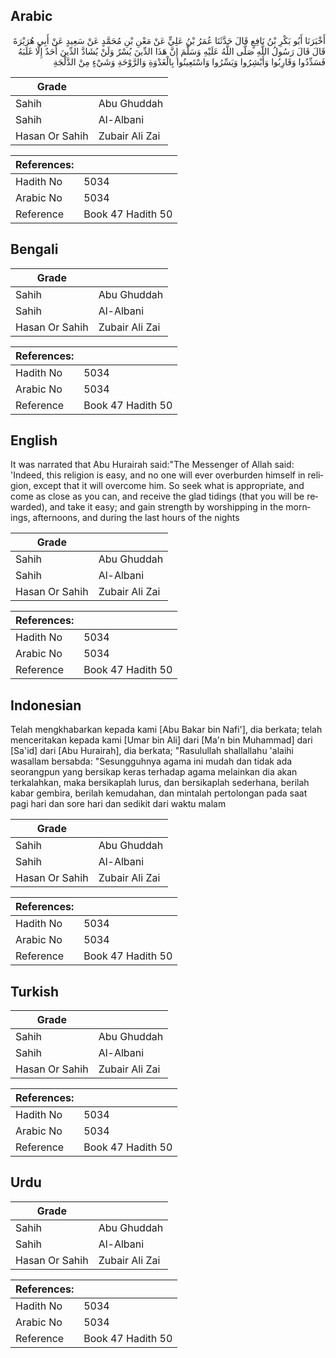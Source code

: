 ## Arabic


<div dir="rtl" lang="ar" style={{fontSize:'larger',backgroundColor:'#f8f9fa',padding:20}}>
أَخْبَرَنَا أَبُو بَكْرِ بْنُ نَافِعٍ قَالَ حَدَّثَنَا عُمَرُ بْنُ عَلِيٍّ عَنْ مَعْنِ بْنِ مُحَمَّدٍ عَنْ سَعِيدٍ عَنْ أَبِي هُرَيْرَةَ قَالَ قَالَ رَسُولُ اللَّهِ صَلَّى اللَّهُ عَلَيْهِ وَسَلَّمَ إِنَّ هَذَا الدِّينَ يُسْرٌ وَلَنْ يُشَادَّ الدِّينَ أَحَدٌ إِلَّا غَلَبَهُ فَسَدِّدُوا وَقَارِبُوا وَأَبْشِرُوا وَيَسِّرُوا وَاسْتَعِينُوا بِالْغَدْوَةِ وَالرَّوْحَةِ وَشَيْءٍ مِنْ الدَّلْجَةِ
</div>
<div style={{backgroundColor:'#f8f9fa',padding:20, marginBottom: 10}}><table> <thead> <tr> <th>Grade</th> <th></th> </tr> </thead> <tbody> <tr><td>Sahih</td><td>Abu Ghuddah</td></tr><tr><td>Sahih</td><td>Al-Albani</td></tr><tr><td>Hasan Or Sahih</td><td>Zubair Ali Zai</td></tr></tbody></table><table> <thead> <tr> <th>References:</th> <th></th> </tr> </thead> <tbody><tr><td>Hadith No</td><td>5034</td></tr><tr><td>Arabic No</td><td>5034</td></tr><tr><td>Reference</td><td>Book 47 Hadith 50</td></tr></tbody></table></div>

## Bengali


<div dir="ltr" lang="bn" style={{fontSize:'larger',backgroundColor:'#f8f9fa',padding:20}}>

</div>
<div style={{backgroundColor:'#f8f9fa',padding:20, marginBottom: 10}}><table> <thead> <tr> <th>Grade</th> <th></th> </tr> </thead> <tbody> <tr><td>Sahih</td><td>Abu Ghuddah</td></tr><tr><td>Sahih</td><td>Al-Albani</td></tr><tr><td>Hasan Or Sahih</td><td>Zubair Ali Zai</td></tr></tbody></table><table> <thead> <tr> <th>References:</th> <th></th> </tr> </thead> <tbody><tr><td>Hadith No</td><td>5034</td></tr><tr><td>Arabic No</td><td>5034</td></tr><tr><td>Reference</td><td>Book 47 Hadith 50</td></tr></tbody></table></div>

## English


<div dir="ltr" lang="en" style={{fontSize:'larger',backgroundColor:'#f8f9fa',padding:20}}>
It was narrated that Abu Hurairah said:"The Messenger of Allah said: 'Indeed, this religion is easy, and no one will ever overburden himself in religion, except that it will overcome him. So seek what is appropriate, and come as close as you can, and receive the glad tidings (that you will be rewarded), and take it easy; and gain strength by worshipping in the mornings, afternoons, and during the last hours of the nights
</div>
<div style={{backgroundColor:'#f8f9fa',padding:20, marginBottom: 10}}><table> <thead> <tr> <th>Grade</th> <th></th> </tr> </thead> <tbody> <tr><td>Sahih</td><td>Abu Ghuddah</td></tr><tr><td>Sahih</td><td>Al-Albani</td></tr><tr><td>Hasan Or Sahih</td><td>Zubair Ali Zai</td></tr></tbody></table><table> <thead> <tr> <th>References:</th> <th></th> </tr> </thead> <tbody><tr><td>Hadith No</td><td>5034</td></tr><tr><td>Arabic No</td><td>5034</td></tr><tr><td>Reference</td><td>Book 47 Hadith 50</td></tr></tbody></table></div>

## Indonesian


<div dir="ltr" lang="id" style={{fontSize:'larger',backgroundColor:'#f8f9fa',padding:20}}>
Telah mengkhabarkan kepada kami [Abu Bakar bin Nafi'], dia berkata; telah menceritakan kepada kami [Umar bin Ali] dari [Ma'n bin Muhammad] dari [Sa'id] dari [Abu Hurairah], dia berkata; "Rasulullah shallallahu 'alaihi wasallam bersabda: "Sesungguhnya agama ini mudah dan tidak ada seorangpun yang bersikap keras terhadap agama melainkan dia akan terkalahkan, maka bersikaplah lurus, dan bersikaplah sederhana, berilah kabar gembira, berilah kemudahan, dan mintalah pertolongan pada saat pagi hari dan sore hari dan sedikit dari waktu malam
</div>
<div style={{backgroundColor:'#f8f9fa',padding:20, marginBottom: 10}}><table> <thead> <tr> <th>Grade</th> <th></th> </tr> </thead> <tbody> <tr><td>Sahih</td><td>Abu Ghuddah</td></tr><tr><td>Sahih</td><td>Al-Albani</td></tr><tr><td>Hasan Or Sahih</td><td>Zubair Ali Zai</td></tr></tbody></table><table> <thead> <tr> <th>References:</th> <th></th> </tr> </thead> <tbody><tr><td>Hadith No</td><td>5034</td></tr><tr><td>Arabic No</td><td>5034</td></tr><tr><td>Reference</td><td>Book 47 Hadith 50</td></tr></tbody></table></div>

## Turkish


<div dir="ltr" lang="tr" style={{fontSize:'larger',backgroundColor:'#f8f9fa',padding:20}}>

</div>
<div style={{backgroundColor:'#f8f9fa',padding:20, marginBottom: 10}}><table> <thead> <tr> <th>Grade</th> <th></th> </tr> </thead> <tbody> <tr><td>Sahih</td><td>Abu Ghuddah</td></tr><tr><td>Sahih</td><td>Al-Albani</td></tr><tr><td>Hasan Or Sahih</td><td>Zubair Ali Zai</td></tr></tbody></table><table> <thead> <tr> <th>References:</th> <th></th> </tr> </thead> <tbody><tr><td>Hadith No</td><td>5034</td></tr><tr><td>Arabic No</td><td>5034</td></tr><tr><td>Reference</td><td>Book 47 Hadith 50</td></tr></tbody></table></div>

## Urdu


<div dir="rtl" lang="ur" style={{fontSize:'larger',backgroundColor:'#f8f9fa',padding:20}}>

</div>
<div style={{backgroundColor:'#f8f9fa',padding:20, marginBottom: 10}}><table> <thead> <tr> <th>Grade</th> <th></th> </tr> </thead> <tbody> <tr><td>Sahih</td><td>Abu Ghuddah</td></tr><tr><td>Sahih</td><td>Al-Albani</td></tr><tr><td>Hasan Or Sahih</td><td>Zubair Ali Zai</td></tr></tbody></table><table> <thead> <tr> <th>References:</th> <th></th> </tr> </thead> <tbody><tr><td>Hadith No</td><td>5034</td></tr><tr><td>Arabic No</td><td>5034</td></tr><tr><td>Reference</td><td>Book 47 Hadith 50</td></tr></tbody></table></div>